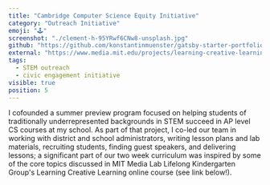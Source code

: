 ```yaml
---
title: "Cambridge Computer Science Equity Initiative"
category: "Outreach Initiative"
emoji: "🕹️"
screenshot: "./clement-h-95YRwf6CNw8-unsplash.jpg"
github: "https://github.com/konstantinmuenster/gatsby-starter-portfolio-minimal"
external: "https://www.media.mit.edu/projects/learning-creative-learning/overview/"
tags:
  - STEM outreach
  - civic engagement initiative
visible: true
position: 5
---
```


I cofounded a summer preview program focused on helping students of traditionally underrepresented backgrounds in STEM succeed in AP level CS courses at my school. As part of that project, I co-led our team in working with district and school administrators, writing lesson plans and lab materials, recruiting students, finding guest speakers, and delivering lessons; a significant part of our two week curriculum was inspired by some of the core topics discussed in MIT Media Lab Lifelong Kindergarten Group's Learning Creative Learning online course (see link below!).